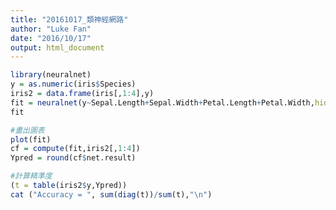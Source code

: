 ```yaml
---
title: "20161017_類神經網路"
author: "Luke Fan"
date: "2016/10/17"
output: html_document
---
```


```r
library(neuralnet)
y = as.numeric(iris$Species)
iris2 = data.frame(iris[,1:4],y)
fit = neuralnet(y~Sepal.Length+Sepal.Width+Petal.Length+Petal.Width,hidden = c(3,2), data = iris2)
fit

#畫出圖表
plot(fit)
cf = compute(fit,iris2[,1:4])
Ypred = round(cf$net.result)

#計算精準度
(t = table(iris2$y,Ypred))
cat ("Accuracy = ", sum(diag(t))/sum(t),"\n")
```

